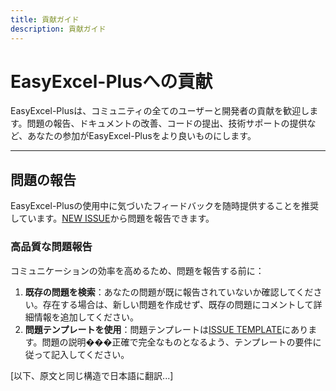```yaml
---
title: 貢献ガイド
description: 貢献ガイド
---
```


# EasyExcel-Plusへの貢献

EasyExcel-Plusは、コミュニティの全てのユーザーと開発者の貢献を歓迎します。問題の報告、ドキュメントの改善、コードの提出、技術サポートの提供など、あなたの参加がEasyExcel-Plusをより良いものにします。

---

## 問題の報告

EasyExcel-Plusの使用中に気づいたフィードバックを随時提供することを推奨しています。[NEW ISSUE](https://github.com/CodePhiliaX/easyexcel-plus/issues/new/choose)から問題を報告できます。

### 高品質な問題報告

コミュニケーションの効率を高めるため、問題を報告する前に：  
1. **既存の問題を検索**：あなたの問題が既に報告されていないか確認してください。存在する場合は、新しい問題を作成せず、既存の問題にコメントして詳細情報を追加してください。  
2. **問題テンプレートを使用**：問題テンプレートは[ISSUE TEMPLATE](./.github/ISSUE_TEMPLATE)にあります。問題の説明���正確で完全なものとなるよう、テンプレートの要件に従って記入してください。

[以下、原文と同じ構造で日本語に翻訳...] 